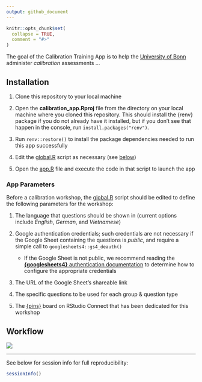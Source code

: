 ```yaml
---
output: github_document
---
```


<!-- README.md is generated from README.Rmd. Please edit that file -->

```r
knitr::opts_chunk$set(
  collapse = TRUE,
  comment = "#>"
)
```

<!-- badges: start -->
<!-- badges: end -->

The goal of the Calibration Training App is to help the [University of Bonn](https://www.uni-bonn.de/en/university/) administer *calibration* assessments ...

## Installation

1. Clone this repository to your local machine

2. Open the **calibration_app.Rproj** file from the directory on your local machine where you cloned this repository. This should install the {renv} package if you do not already have it installed, but if you don't see that happen in the console, run `install.packages("renv")`.

3. Run `renv::restore()` to install the package dependencies needed to run this app successfully

4. Edit the [global.R](global.R) script as necessary (see [below](#app-parameters))

5. Open the [app.R](app.R) file and execute the code in that script to launch the app

### App Parameters

Before a calibration workshop, the [global.R](global.R) script should be edited to define the following parameters for the workshop:

1. The language that questions should be shown in (current options include *English*, *German*, and *Vietnamese*)

2. Google authentication credentials; such credentials are not necessary if the Google Sheet containing the questions is *public*, and require a simple call to `googlesheets4::gs4_deauth()`
    + If the Google Sheet is not public, we recommend reading the [**{googlesheets4}** authentication documentation](https://googlesheets4.tidyverse.org/articles/auth.html) to determine how to configure the appropriate credentials

3. The URL of the Google Sheet's shareable link

4. The specific questions to be used for each group & question type

5. The [{pins}](https://pins.rstudio.com/) board on RStudio Connect that has been dedicated for this workshop 

## Workflow

![](www/calibration_app_workflow.png)

*** 

See below for session info for full reproducibility: 

```r
sessionInfo()
```

